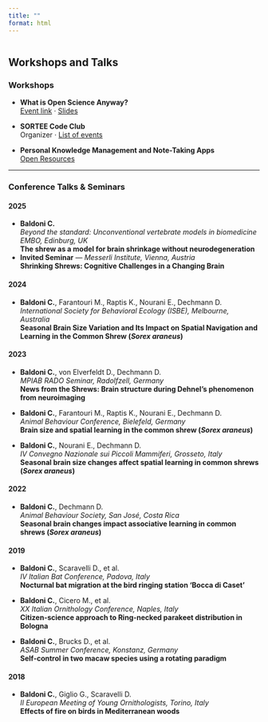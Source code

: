 ```yaml
---
title: ""
format: html
---
```


::: {.page-icon}
<img src="img/icons/talks-workshops.svg" alt="" aria-hidden="true">
:::

## Workshops and Talks {#talks-workshops}

### Workshops

- **What is Open Science Anyway?**  
  [Event link](https://www.ab.mpg.de/events/40760/345436) · [Slides](https://github.com/cecibaldoni/OpenScience-Rado)

- **SORTEE Code Club**  
  Organizer · [List of events](https://docs.google.com/spreadsheets/d/1rOOOE7ghPduwtFftG0DJJf0DXVigAdcmQ0xdEwbKQXo/edit)

- **Personal Knowledge Management and Note-Taking Apps**  
  [Open Resources](https://github.com/cecibaldoni/PKM-workshop)

---

### Conference Talks & Seminars

#### 2025

- **Baldoni C.**  
  *Beyond the standard: Unconventional vertebrate models in biomedicine EMBO, Edinburg, UK*  
  **The shrew as a model for brain shrinkage without neurodegeneration**
- **Invited Seminar** — *Messerli Institute, Vienna, Austria*  
  **Shrinking Shrews: Cognitive Challenges in a Changing Brain**
  
  
#### 2024

- **Baldoni C.**, Farantouri M., Raptis K., Nourani E., Dechmann D.  
  *International Society for Behavioral Ecology (ISBE), Melbourne, Australia*  
  **Seasonal Brain Size Variation and Its Impact on Spatial Navigation and Learning in the Common Shrew (*Sorex araneus*)**

#### 2023

- **Baldoni C.**, von Elverfeldt D., Dechmann D.  
  *MPIAB RADO Seminar, Radolfzell, Germany*  
  **News from the Shrews: Brain structure during Dehnel’s phenomenon from neuroimaging**

- **Baldoni C.**, Farantouri M., Raptis K., Nourani E., Dechmann D.  
  *Animal Behaviour Conference, Bielefeld, Germany*  
  **Brain size and spatial learning in the common shrew (*Sorex araneus*)**

- **Baldoni C.**, Nourani E., Dechmann D.  
  *IV Convegno Nazionale sui Piccoli Mammiferi, Grosseto, Italy*  
  **Seasonal brain size changes affect spatial learning in common shrews (*Sorex araneus*)**

#### 2022

- **Baldoni C.**, Dechmann D.  
  *Animal Behaviour Society, San José, Costa Rica*  
  **Seasonal brain changes impact associative learning in common shrews (*Sorex araneus*)**


#### 2019

- **Baldoni C.**, Scaravelli D., et al.  
  *IV Italian Bat Conference, Padova, Italy*  
  **Nocturnal bat migration at the bird ringing station ‘Bocca di Caset’**

- **Baldoni C.**, Cicero M., et al.  
  *XX Italian Ornithology Conference, Naples, Italy*  
  **Citizen-science approach to Ring-necked parakeet distribution in Bologna**

- **Baldoni C.**, Brucks D., et al.  
  *ASAB Summer Conference, Konstanz, Germany*  
  **Self-control in two macaw species using a rotating paradigm**

#### 2018

- **Baldoni C.**, Giglio G., Scaravelli D.  
  *II European Meeting of Young Ornithologists, Torino, Italy*  
  **Effects of fire on birds in Mediterranean woods**
